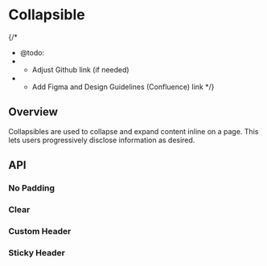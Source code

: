
<Meta of={CollapsibleStories} />

# Collapsible

{/*
  * @todo:
  * - Adjust Github link (if needed)
  * - Add Figma and Design Guidelines (Confluence) link
  */}
<ResourceLinks
  sourceCode="https://github.com/cultureamp/kaizen-design-system/tree/main/packages/components/src/Collapsible"
  figma="https://www.figma.com/file/ZRfnoNUXbGZv4eVWLbF4Az/%EF%B8%8F%F0%9F%96%BC%EF%B8%8F-Component-Gallery?node-id=6%3A5001&t=P1w10jr2cpPuaayw-1"
  designGuidelines="https://cultureamp.atlassian.net/wiki/spaces/DesignSystem/pages/3082094383/Collapsible"
  className="!mb-8"
/>

<KaioNotification />

<Installation
  installCommand="yarn add @kaizen/components"
  importStatement='import { Collapsible } from "@kaizen/components"'
/>

## Overview

Collapsibles are used to collapse and expand content inline on a page. This lets users progressively disclose information as desired.

<Canvas of={CollapsibleStories.Playground} />
<Controls of={CollapsibleStories.Playground} />

## API

### No Padding
<Canvas of={CollapsibleStories.NoPadding} />

### Clear
<Canvas of={CollapsibleStories.Clear} />

### Custom Header
<Canvas of={CollapsibleStories.CustomHeader} />

### Sticky Header
<Canvas of={CollapsibleStories.Sticky} sourceState="shown" />
